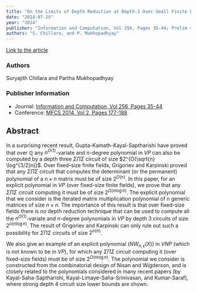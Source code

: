 ```yaml
---
title: "On the Limits of Depth Reduction at Depth-3 Over Small Finite Fields"
date: "2014-07-25"
year: "2014"
publisher: "Information and Computation, Vol 256, Pages 35-44; Prelim version: MFCS 2014, Vol 2, Pages 177-188"
authors: "S. Chillara, and P. Mukhopadhyay"
---
```


[Link to the article](/storage/papers/d3ff.pdf)

### Authors
Suryajith Chillara and Partha Mukhopadhyay

### Publisher Information
- Journal: [Information and Computation, Vol 256, Pages 35-44](https://www.sciencedirect.com/science/article/pii/S0890540117300573?via%3Dihub)
- Conference: [MFCS 2014, Vol 2, Pages 177-188](https://link.springer.com/chapter/10.1007%2F978-3-662-44465-8_16)

## Abstract

In a surprising recent result, Gupta-Kamath-Kayal-Saptharishi have proved that over $\mathbb{Q}$ any $n^{O(1)}$-variate and $n$-degree polynomial in $VP$ can also be computed by  a depth three $\Sigma\Pi\Sigma$ circuit of size $2^{O(\sqrt{n} \log^{3/2}n)}$.  Over fixed-size finite fields, Grigoriev and Karpinski proved that any $\Sigma\Pi\Sigma$ circuit that computes the determinant (or the permanent) polynomial of a $n\times n$ matrix must be of size $2^{\Omega(n)}$. In this paper, for an explicit  polynomial in $VP$ (over fixed-size finite fields), we prove that any $\Sigma\Pi\Sigma$ circuit  computing it must be of size $2^{\Omega(n\log n)}$. The explicit polynomial that we consider is the iterated matrix multiplication polynomial of $n$ generic matrices of size $n\times n$.  The importance of this result is that over fixed-size fields there is no depth reduction technique that can be used to compute all the $n^{O(1)}$-variate and $n$-degree polynomials in $VP$  by depth 3 circuits of size
$2^{o(n\log n)}$.
The result of Grigoriev and Karpinski can only rule out such a possibility for $\Sigma\Pi\Sigma$ circuits of size $2^{o(n)}$.    

We also give an example of an explicit polynomial ($NW_{n,\epsilon}(X)$) in $VNP$ (which is not known to be in $VP$), for which any $\Sigma\Pi\Sigma$ circuit computing it (over fixed-size fields) must be of  size $2^{\Omega(n\log n)}$. The polynomial we consider is constructed from the combinatorial design of Nisan and Wigderson, and is closely related to the polynomials  considered in many recent papers (by Kayal-Saha-Saptharishi, Kayal-Limaye-Saha-Srinivasan, and Kumar-Saraf),  where strong depth 4 circuit size lower bounds are shown.
